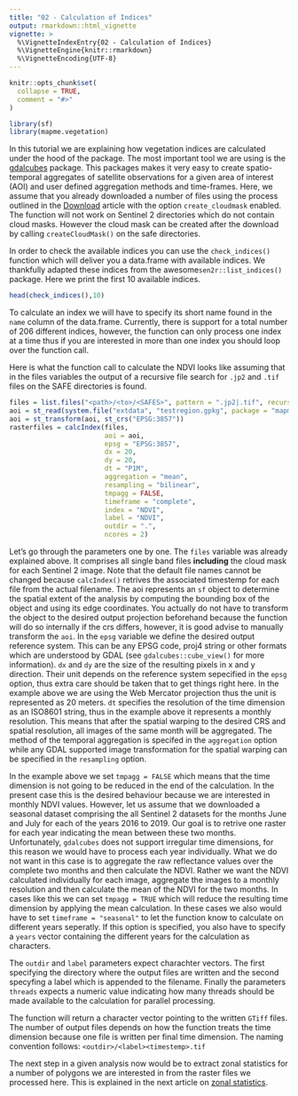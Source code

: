 ```yaml
---
title: "02 - Calculation of Indices"
output: rmarkdown::html_vignette
vignette: >
  %\VignetteIndexEntry{02 - Calculation of Indices}
  %\VignetteEngine{knitr::rmarkdown}
  %\VignetteEncoding{UTF-8}
---
```


```r
knitr::opts_chunk$set(
  collapse = TRUE,
  comment = "#>"
)
```

```r
library(sf)
library(mapme.vegetation)
```

In this tutorial we are explaining how vegetation indices are calculated under the
hood of the package. The most important tool we are using is the [gdalcubes](https://cran.r-project.org/web/packages/gdalcubes/index.html)
package. This packages makes it very easy to create spatio-temporal aggregates
of satellite observations for a given area of interest (AOI) and user defined
aggregation methods and time-frames. Here, we assume that you already downloaded
a number of files using the process outlined in the [Download](E01-download.html)
article with the option `create_cloudmask` enabled. The function will not work
on Sentinel 2 directories which do not contain cloud masks. However the cloud mask
can be created after the download by calling `createCloudMask()` on the safe 
directories.

In order to check the available indices you can use the `check_indices()` function
which will deliver you a data.frame with available indices. We thankfully adapted 
these indices from the awesome`sen2r::list_indices()` package. Here we print the first 10 available 
indices.

```r
head(check_indices(),10)
```

To calculate an index we will have to specify its short name found in the `name`
column of the data.frame. Currently, there is support for a total number of 206
different indices, however, the function can only process one index at a time thus
if you are interested in more than one index you should loop over the function call.

Here is what the function call to calculate the NDVI looks like assuming that
in the files variables the output of a recursive file search for `.jp2` and `.tif` 
files on the SAFE directories is found.

```r
files = list.files("<path>/<to>/<SAFES>", pattern = ".jp2|.tif", recursive = T, full.names = TRUE)
aoi = st_read(system.file("extdata", "testregion.gpkg", package = "mapme.vegetation"))
aoi = st_transform(aoi, st_crs("EPSG:3857"))
rasterfiles = calcIndex(files,
                        aoi = aoi, 
                        epsg = "EPSG:3857", 
                        dx = 20, 
                        dy = 20, 
                        dt = "P1M", 
                        aggregation = "mean", 
                        resampling = "bilinear", 
                        tmpagg = FALSE,
                        timeframe = "complete", 
                        index = "NDVI", 
                        label = "NDVI", 
                        outdir = ".", 
                        ncores = 2)
```

Let's go through the parameters one by one. The `files` variable was already explained above.
It comprises all single band files **including** the cloud mask for each Sentinel 2 image.
Note that the default file names cannot be changed because `calcIndex()` retrives the
associated timestemp for each file from the actual filename. The aoi represents
an `sf` object to determine the spatial extent of the analysis by computing the 
bounding box of the object and using its edge coordinates. You actually do not have
to transform the object to the desired output projection beforehand because the 
function will do so internally if the crs differs, however, it is good advise to 
manually transform the `aoi`. In the `epsg` variable we define the desired output
reference system. This can be any EPSG code, proj4 string or other formats which are
understood by GDAL (see `gdalcubes::cube_view()` for more information). 
`dx` and `dy` are the size of the resulting pixels in x and y direction. Their unit
depends on the reference system sepecified in the `epsg` option, thus extra care
should be taken that to get things right here. In the example above we are using the
Web Mercator projection thus the unit is represented as 20 meters. `dt` specifies
the resolution of the time dimension as an ISO8601 string, thus in the example
above it represents a monthly resolution. This means that after the spatial warping
to the desired CRS and spatial resolution, all images of the same month will be aggregated.
The method of the temporal aggregation is specifed in the `aggregation` option while
any GDAL supported image transformation for the spatial warping can be specified in
the `resampling` option. 

In the example above we set `tmpagg = FALSE` which means
that the time dimension is not going to be reduced in the end of the calculation.
In the present case this is the desired behaviour because we are interested in 
monthly NDVI values. However, let us assume that we downloaded a seasonal dataset
comprising the all Sentinel 2 datasets for the months June and July for each of 
the years 2016 to 2019. Our goal is to retrive one raster for each year indicating
the mean between these two months. Unfortunately, `gdalcubes` does not support irregular 
time dimensions, for this reason we would have to process each year individually. 
What we do not want in this case is to aggregate the raw reflectance values over 
the complete two months and then calculate the NDVI. Rather we want the NDVI calculated
individually for each image, aggregate the images to a monthly resolution and then
calculate the mean of the NDVI for the two months. In cases like this we can set
`tmpagg = TRUE` which will reduce the resulting time dimension by applying the mean 
calculation. In these cases we also would have to set `timeframe = "seasonal"`
to let the function know to calculate on different years seperatly. If this option
is specified, you also have to specify a `years` vector containing the different years
for the calculation as characters. 

The `outdir` and `label` parameters expect charachter vectors. The first specifying the
directory where the output files are written and the second specyfing a label which is
appended to the filename. Finally the parameters `threads` expects a numeric value
indicating how many threads should be made available to the calculation for parallel
processing.

The function will return a character vector pointing to the written `GTiff` files.
The number of output files depends on how the function treats the time dimension because
one file is written per final time dimension. The naming convention follows: `<outdir>/<label><timestemp>.tif`

The next step in a given analysis now would be to extract zonal statistics for
a number of polygons we are interested in from the raster files we processed here.
This is explained in the next article on [zonal statistics](E03-zonalstats.html).



